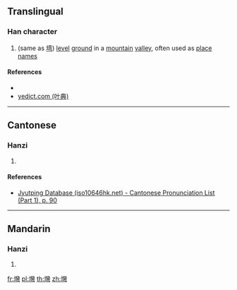{{character info/new}}
{{also|塆}}
==Translingual==

===Han character===
{{Han char|rn=32|rad=土|as=22|sn=25|four=|canj=GVFN|ids=⿰土彎}}

# (same as [[塆]]) [[level]] [[ground]] in a [[mountain]] [[valley]], often used as [[place]] [[name]]s

====References====
* {{Han ref|kx=0242.361|hdz=80012.050|uh=58EA|ud=22762}}
* [http://yedict.com/htm/58/58EA.htm yedict.com (叶典)]

----

==Cantonese==

===Hanzi===
{{yue-hanzi|jyut=[[waan1]]|y=waan1}}

# {{defn|lang=yue|sort=土22}}

====References====
* [http://www.iso10646hk.net/jp/document/download.jsp Jyutping Database (iso10646hk.net) - Cantonese Pronunciation List (Part 1), p. 90]

----

==Mandarin==

===Hanzi===
{{cmn-hanzi|pin=[[wān]] ([[wan1]])|wg=wan<sup>1</sup>}}

# {{defn|lang=cmn|sort=土22}}

[[fr:壪]]
[[pl:壪]]
[[th:壪]]
[[zh:壪]]
